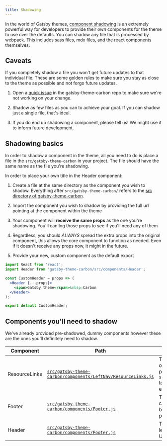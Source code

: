 ```yaml
---
title: Shadowing
---
```


<PageDescription>

In the world of Gatsby themes, [component shadowing](https://www.gatsbyjs.org/blog/2019-04-29-component-shadowing/) is an extremely powerful way for developers to provide their _own_ components for the theme to use over the defaults. You can shadow any file that is processed by webpack. This includes sass files, mdx files, and the react components themselves.

</PageDescription>

## Caveats

If you completely shadow a file you won't get future updates to that individual file. These are some golden rules to make sure you stay as close to the theme as possible and not forgo future updates.

1. Open a [quick issue](https://github.com/carbon-design-system/gatsby-theme-carbon/issues/new) in the gatsby-theme-carbon repo to make sure we're not working on your change.

1. Shadow as few files as you can to achieve your goal. If you can shadow just a single file, that's ideal.

1. If you do end up shadowing a component, please tell us! We might use it to inform future development.

## Shadowing basics

In order to shadow a component in the theme, all you need to do is place a file in the `src/gatsby-theme-carbon` in your project. The file should have the same name as the file you're shadowing.

In order to place your own title in the Header component:

1. Create a file at the same directory as the component you wish to shadow. Everything after `src/gatsby-theme-carbon/`
   refers to the [src directory of gatsby-theme-carbon](https://github.com/carbon-design-system/gatsby-theme-carbon/tree/master/packages/gatsby-theme-carbon/src).

1. Import the component you wish to shadow by providing the full url pointing at the component within the theme

1. Your component will **receive the same props** as the one you're shadowing. You'll can log those props to see if you'll need any of them

1. Regardless, you should _ALWAYS_ spread the extra props into the original component, this allows the core component to function as needed. Even if it doesn't receive any props now, it might in the future.

1. Provide your new, custom component as the default export

```jsx
import React from 'react';
import Header from 'gatsby-theme-carbon/src/components/Header';

const CustomHeader = props => (
  <Header {...props}>
    <span>Gatsby theme</span>&nbsp;Carbon
  </Header>
);

export default CustomHeader;
```

## Components you'll need to shadow

We've already provided pre-shadowed, dummy components however these are the ones you'll definitely need to shadow.

| Component     | Path                                                                                                                                                                                                                  | Description                                                                        |
| ------------- | --------------------------------------------------------------------------------------------------------------------------------------------------------------------------------------------------------------------- | ---------------------------------------------------------------------------------- |
| ResourceLinks | [`src/gatsby-theme-carbon/components/LeftNav/ResourceLinks.js`](https://github.com/carbon-design-system/gatsby-theme-carbon/blob/master/packages/example/src/gatsby-theme-carbon/components/LeftNav/ResourceLinks.js) | The bottom links on the SideNav, pass `shouldOpenNewTabs` to open links externally |
| Footer        | [`src/gatsby-theme-carbon/components/Footer.js`](https://github.com/carbon-design-system/gatsby-theme-carbon/blob/master/packages/example/src/gatsby-theme-carbon/components/Footer.js)                               | The links and content at the bottom of each page                                   |
| Header        | [`src/gatsby-theme-carbon/components/Footer.js`](https://github.com/carbon-design-system/gatsby-theme-carbon/blob/master/packages/example/src/gatsby-theme-carbon/components/Header.js)                               | The text in the top left corner of the UI Shell                                    |
